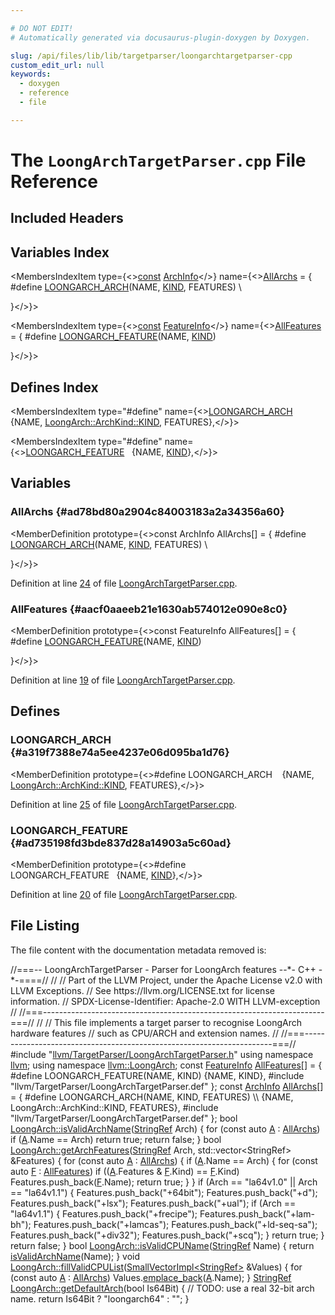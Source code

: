 ```yaml
---

# DO NOT EDIT!
# Automatically generated via docusaurus-plugin-doxygen by Doxygen.

slug: /api/files/lib/lib/targetparser/loongarchtargetparser-cpp
custom_edit_url: null
keywords:
  - doxygen
  - reference
  - file

---
```





# The `LoongArchTargetParser.cpp` File Reference

<DoxygenPage pluginConfig={pluginConfig}>



## Included Headers

<IncludesList>
<IncludesListItem
  filePath="llvm/TargetParser/LoongArchTargetParser.h"
  permalink="/docs/api/files/include/include/llvm/include/llvm/targetparser/loongarchtargetparser-h"
  isLocal="true" />
<IncludesListItem
  filePath="llvm/TargetParser/LoongArchTargetParser.def"
  permalink=""
  isLocal="true" />
</IncludesList>

## Variables Index

<MembersIndex>

<MembersIndexItem
  type={<><a href="/docs/api/files/lib/lib/target/lib/target/aarch64/aarch64promoteconstant-cpp/#a90f8350fecae261c25be85d38b451bff">const</a> <a href="/docs/api/structs/llvm/loongarch/archinfo">ArchInfo</a></>}
  name={<><a href="#ad78bd80a2904c84003183a2a34356a60">AllArchs</a> = &#123;
#define <a href="/docs/api/files/include/include/llvm/include/llvm/targetparser/loongarchtargetparser-h/#a319f7388e74a5ee4237e06d095ba1d76">LOONGARCH&#95;ARCH</a>(NAME, <a href="/docs/api/files/include/include/llvm/include/llvm/debuginfo/include/llvm/debuginfo/logicalview/include/llvm/debuginfo/logicalview/core/lvsupport-h/#a0fe94e4721fb2c4dfc05937e4c71aa2c">KIND</a>, FEATURES)                                   \\
                                              

&#125;</>}>
</MembersIndexItem>

<MembersIndexItem
  type={<><a href="/docs/api/files/lib/lib/target/lib/target/aarch64/aarch64promoteconstant-cpp/#a90f8350fecae261c25be85d38b451bff">const</a> <a href="/docs/api/structs/llvm/loongarch/featureinfo">FeatureInfo</a></>}
  name={<><a href="#aacf0aaeeb21e1630ab574012e090e8c0">AllFeatures</a> = &#123;
#define <a href="/docs/api/files/include/include/llvm/include/llvm/targetparser/loongarchtargetparser-h/#ad735198fd3bde837d28a14903a5c60ad">LOONGARCH&#95;FEATURE</a>(NAME, <a href="/docs/api/files/include/include/llvm/include/llvm/debuginfo/include/llvm/debuginfo/logicalview/include/llvm/debuginfo/logicalview/core/lvsupport-h/#a0fe94e4721fb2c4dfc05937e4c71aa2c">KIND</a>)              

&#125;</>}>
</MembersIndexItem>

</MembersIndex>

## Defines Index

<MembersIndex>

<MembersIndexItem
  type="#define"
  name={<><a href="#a319f7388e74a5ee4237e06d095ba1d76">LOONGARCH&#95;ARCH</a>&nbsp;&nbsp;&nbsp;  &#123;NAME, <a href="/docs/api/files/include/include/llvm/include/llvm/debuginfo/include/llvm/debuginfo/logicalview/include/llvm/debuginfo/logicalview/core/lvsupport-h/#a0fe94e4721fb2c4dfc05937e4c71aa2c">LoongArch::ArchKind::KIND</a>, FEATURES&#125;,</>}>
</MembersIndexItem>

<MembersIndexItem
  type="#define"
  name={<><a href="#ad735198fd3bde837d28a14903a5c60ad">LOONGARCH&#95;FEATURE</a>&nbsp;&nbsp;&nbsp;&#123;NAME, <a href="/docs/api/files/include/include/llvm/include/llvm/debuginfo/include/llvm/debuginfo/logicalview/include/llvm/debuginfo/logicalview/core/lvsupport-h/#a0fe94e4721fb2c4dfc05937e4c71aa2c">KIND</a>&#125;,</>}>
</MembersIndexItem>

</MembersIndex>


<SectionDefinition>

## Variables

### AllArchs {#ad78bd80a2904c84003183a2a34356a60}

<MemberDefinition
  prototype={<>const ArchInfo AllArchs&#91;&#93; = &#123;
#define <a href="/docs/api/files/include/include/llvm/include/llvm/targetparser/loongarchtargetparser-h/#a319f7388e74a5ee4237e06d095ba1d76">LOONGARCH&#95;ARCH</a>(NAME, <a href="/docs/api/files/include/include/llvm/include/llvm/debuginfo/include/llvm/debuginfo/logicalview/include/llvm/debuginfo/logicalview/core/lvsupport-h/#a0fe94e4721fb2c4dfc05937e4c71aa2c">KIND</a>, FEATURES)                                   \\
                                              

&#125;</>}>

Definition at line <a href="#l00024">24</a> of file <a href="/docs/api/files/lib/lib/targetparser/loongarchtargetparser-cpp">LoongArchTargetParser.cpp</a>.
</MemberDefinition>

### AllFeatures {#aacf0aaeeb21e1630ab574012e090e8c0}

<MemberDefinition
  prototype={<>const FeatureInfo AllFeatures&#91;&#93; = &#123;
#define <a href="/docs/api/files/include/include/llvm/include/llvm/targetparser/loongarchtargetparser-h/#ad735198fd3bde837d28a14903a5c60ad">LOONGARCH&#95;FEATURE</a>(NAME, <a href="/docs/api/files/include/include/llvm/include/llvm/debuginfo/include/llvm/debuginfo/logicalview/include/llvm/debuginfo/logicalview/core/lvsupport-h/#a0fe94e4721fb2c4dfc05937e4c71aa2c">KIND</a>)              

&#125;</>}>

Definition at line <a href="#l00019">19</a> of file <a href="/docs/api/files/lib/lib/targetparser/loongarchtargetparser-cpp">LoongArchTargetParser.cpp</a>.
</MemberDefinition>

</SectionDefinition>

<SectionDefinition>

## Defines

### LOONGARCH&#95;ARCH {#a319f7388e74a5ee4237e06d095ba1d76}

<MemberDefinition
  prototype={<>#define LOONGARCH&#95;ARCH&nbsp;&nbsp;&nbsp;  &#123;NAME, <a href="/docs/api/files/include/include/llvm/include/llvm/debuginfo/include/llvm/debuginfo/logicalview/include/llvm/debuginfo/logicalview/core/lvsupport-h/#a0fe94e4721fb2c4dfc05937e4c71aa2c">LoongArch::ArchKind::KIND</a>, FEATURES&#125;,</>}>

Definition at line <a href="#l00025">25</a> of file <a href="/docs/api/files/lib/lib/targetparser/loongarchtargetparser-cpp">LoongArchTargetParser.cpp</a>.
</MemberDefinition>

### LOONGARCH&#95;FEATURE {#ad735198fd3bde837d28a14903a5c60ad}

<MemberDefinition
  prototype={<>#define LOONGARCH&#95;FEATURE&nbsp;&nbsp;&nbsp;&#123;NAME, <a href="/docs/api/files/include/include/llvm/include/llvm/debuginfo/include/llvm/debuginfo/logicalview/include/llvm/debuginfo/logicalview/core/lvsupport-h/#a0fe94e4721fb2c4dfc05937e4c71aa2c">KIND</a>&#125;,</>}>

Definition at line <a href="#l00020">20</a> of file <a href="/docs/api/files/lib/lib/targetparser/loongarchtargetparser-cpp">LoongArchTargetParser.cpp</a>.
</MemberDefinition>

</SectionDefinition>

## File Listing

The file content with the documentation metadata removed is:

<ProgramListing>

<Link id="l00001" /><CodeLine lineNumber="1"><Highlight kind="comment">//===-- LoongArchTargetParser - Parser for LoongArch features --&#42;- C++ -&#42;-====//</Highlight><Highlight kind="normal"></Highlight></CodeLine>
<Link id="l00002" /><CodeLine lineNumber="2"><Highlight kind="normal"></Highlight><Highlight kind="comment">//</Highlight><Highlight kind="normal"></Highlight></CodeLine>
<Link id="l00003" /><CodeLine lineNumber="3"><Highlight kind="normal"></Highlight><Highlight kind="comment">// Part of the LLVM Project, under the Apache License v2.0 with LLVM Exceptions.</Highlight><Highlight kind="normal"></Highlight></CodeLine>
<Link id="l00004" /><CodeLine lineNumber="4"><Highlight kind="normal"></Highlight><Highlight kind="comment">// See https://llvm.org/LICENSE.txt for license information.</Highlight><Highlight kind="normal"></Highlight></CodeLine>
<Link id="l00005" /><CodeLine lineNumber="5"><Highlight kind="normal"></Highlight><Highlight kind="comment">// SPDX-License-Identifier: Apache-2.0 WITH LLVM-exception</Highlight><Highlight kind="normal"></Highlight></CodeLine>
<Link id="l00006" /><CodeLine lineNumber="6"><Highlight kind="normal"></Highlight><Highlight kind="comment">//</Highlight><Highlight kind="normal"></Highlight></CodeLine>
<Link id="l00007" /><CodeLine lineNumber="7"><Highlight kind="normal"></Highlight><Highlight kind="comment">//===----------------------------------------------------------------------===//</Highlight><Highlight kind="normal"></Highlight></CodeLine>
<Link id="l00008" /><CodeLine lineNumber="8"><Highlight kind="normal"></Highlight><Highlight kind="comment">//</Highlight><Highlight kind="normal"></Highlight></CodeLine>
<Link id="l00009" /><CodeLine lineNumber="9"><Highlight kind="normal"></Highlight><Highlight kind="comment">// This file implements a target parser to recognise LoongArch hardware features</Highlight><Highlight kind="normal"></Highlight></CodeLine>
<Link id="l00010" /><CodeLine lineNumber="10"><Highlight kind="normal"></Highlight><Highlight kind="comment">// such as CPU/ARCH and extension names.</Highlight><Highlight kind="normal"></Highlight></CodeLine>
<Link id="l00011" /><CodeLine lineNumber="11"><Highlight kind="normal"></Highlight><Highlight kind="comment">//</Highlight><Highlight kind="normal"></Highlight></CodeLine>
<Link id="l00012" /><CodeLine lineNumber="12"><Highlight kind="normal"></Highlight><Highlight kind="comment">//===----------------------------------------------------------------------===//</Highlight><Highlight kind="normal"></Highlight></CodeLine>
<Link id="l00013" /><CodeLine lineNumber="13"><Highlight kind="normal"></Highlight></CodeLine>
<Link id="l00014" /><CodeLine lineNumber="14"><Highlight kind="normal"></Highlight><Highlight kind="preprocessor">#include &quot;<a href="/docs/api/files/include/include/llvm/include/llvm/targetparser/loongarchtargetparser-h">llvm/TargetParser/LoongArchTargetParser.h</a>&quot;</Highlight><Highlight kind="normal"></Highlight></CodeLine>
<Link id="l00015" /><CodeLine lineNumber="15"><Highlight kind="normal"></Highlight></CodeLine>
<Link id="l00016" /><CodeLine lineNumber="16"><Highlight kind="normal"></Highlight><Highlight kind="keyword">using namespace </Highlight><Highlight kind="normal"><a href="/docs/api/namespaces/llvm">llvm</a>;</Highlight></CodeLine>
<Link id="l00017" /><CodeLine lineNumber="17"><Highlight kind="normal"></Highlight><Highlight kind="keyword">using namespace </Highlight><Highlight kind="normal"><a href="/docs/api/namespaces/llvm/loongarch">llvm::LoongArch</a>;</Highlight></CodeLine>
<Link id="l00018" /><CodeLine lineNumber="18"><Highlight kind="normal"></Highlight></CodeLine>
<Link id="l00019" /><CodeLine lineNumber="19" lineLink="#aacf0aaeeb21e1630ab574012e090e8c0"><Highlight kind="normal"></Highlight><Highlight kind="keyword">const</Highlight><Highlight kind="normal"> <a href="/docs/api/structs/llvm/loongarch/featureinfo">FeatureInfo</a> <a href="#aacf0aaeeb21e1630ab574012e090e8c0">AllFeatures</a>&#91;&#93; = &#123;</Highlight></CodeLine>
<Link id="l00020" /><CodeLine lineNumber="20"><Highlight kind="normal"></Highlight><Highlight kind="preprocessor">#define LOONGARCH&#95;FEATURE(NAME, KIND) &#123;NAME, KIND&#125;,</Highlight><Highlight kind="normal"></Highlight></CodeLine>
<Link id="l00021" /><CodeLine lineNumber="21"><Highlight kind="normal"></Highlight><Highlight kind="preprocessor">#include &quot;llvm/TargetParser/LoongArchTargetParser.def&quot;</Highlight><Highlight kind="normal"></Highlight></CodeLine>
<Link id="l00022" /><CodeLine lineNumber="22"><Highlight kind="normal">&#125;;</Highlight></CodeLine>
<Link id="l00023" /><CodeLine lineNumber="23"><Highlight kind="normal"></Highlight></CodeLine>
<Link id="l00024" /><CodeLine lineNumber="24" lineLink="#ad78bd80a2904c84003183a2a34356a60"><Highlight kind="normal"></Highlight><Highlight kind="keyword">const</Highlight><Highlight kind="normal"> <a href="/docs/api/structs/llvm/loongarch/archinfo">ArchInfo</a> <a href="#ad78bd80a2904c84003183a2a34356a60">AllArchs</a>&#91;&#93; = &#123;</Highlight></CodeLine>
<Link id="l00025" /><CodeLine lineNumber="25"><Highlight kind="normal"></Highlight><Highlight kind="preprocessor">#define LOONGARCH&#95;ARCH(NAME, KIND, FEATURES)                                   \\</Highlight></CodeLine>
<Link id="l00026" /><CodeLine lineNumber="26"><Highlight kind="preprocessor">  &#123;NAME, LoongArch::ArchKind::KIND, FEATURES&#125;,</Highlight><Highlight kind="normal"></Highlight></CodeLine>
<Link id="l00027" /><CodeLine lineNumber="27"><Highlight kind="normal"></Highlight><Highlight kind="preprocessor">#include &quot;llvm/TargetParser/LoongArchTargetParser.def&quot;</Highlight><Highlight kind="normal"></Highlight></CodeLine>
<Link id="l00028" /><CodeLine lineNumber="28"><Highlight kind="normal">&#125;;</Highlight></CodeLine>
<Link id="l00029" /><CodeLine lineNumber="29"><Highlight kind="normal"></Highlight></CodeLine>
<Link id="l00030" /><CodeLine lineNumber="30" lineLink="/docs/api/namespaces/llvm/loongarch/#a9ed55f5a0ac555b889c11ff633ae1eba"><Highlight kind="normal"></Highlight><Highlight kind="keywordtype">bool</Highlight><Highlight kind="normal"> <a href="/docs/api/namespaces/llvm/loongarch/#a9ed55f5a0ac555b889c11ff633ae1eba">LoongArch::isValidArchName</a>(<a href="/docs/api/classes/llvm/stringref">StringRef</a> Arch) &#123;</Highlight></CodeLine>
<Link id="l00031" /><CodeLine lineNumber="31"><Highlight kind="normal">  </Highlight><Highlight kind="keywordflow">for</Highlight><Highlight kind="normal"> (</Highlight><Highlight kind="keyword">const</Highlight><Highlight kind="normal"> </Highlight><Highlight kind="keyword">auto</Highlight><Highlight kind="normal"> <a href="/docs/api/files/lib/lib/ir/builtingcs-cpp/#a2e38c85003a042421cde1647632d0b72">A</a> : <a href="#ad78bd80a2904c84003183a2a34356a60">AllArchs</a>)</Highlight></CodeLine>
<Link id="l00032" /><CodeLine lineNumber="32"><Highlight kind="normal">    </Highlight><Highlight kind="keywordflow">if</Highlight><Highlight kind="normal"> (<a href="/docs/api/files/lib/lib/ir/builtingcs-cpp/#a2e38c85003a042421cde1647632d0b72">A</a>.Name == Arch)</Highlight></CodeLine>
<Link id="l00033" /><CodeLine lineNumber="33"><Highlight kind="normal">      </Highlight><Highlight kind="keywordflow">return</Highlight><Highlight kind="normal"> </Highlight><Highlight kind="keyword">true</Highlight><Highlight kind="normal">;</Highlight></CodeLine>
<Link id="l00034" /><CodeLine lineNumber="34"><Highlight kind="normal">  </Highlight><Highlight kind="keywordflow">return</Highlight><Highlight kind="normal"> </Highlight><Highlight kind="keyword">false</Highlight><Highlight kind="normal">;</Highlight></CodeLine>
<Link id="l00035" /><CodeLine lineNumber="35"><Highlight kind="normal">&#125;</Highlight></CodeLine>
<Link id="l00036" /><CodeLine lineNumber="36"><Highlight kind="normal"></Highlight></CodeLine>
<Link id="l00037" /><CodeLine lineNumber="37" lineLink="/docs/api/namespaces/llvm/loongarch/#a409838e230dbdf71fd3a268819adf0fc"><Highlight kind="normal"></Highlight><Highlight kind="keywordtype">bool</Highlight><Highlight kind="normal"> <a href="/docs/api/namespaces/llvm/loongarch/#a409838e230dbdf71fd3a268819adf0fc">LoongArch::getArchFeatures</a>(<a href="/docs/api/classes/llvm/stringref">StringRef</a> Arch,</Highlight></CodeLine>
<Link id="l00038" /><CodeLine lineNumber="38"><Highlight kind="normal">                                std::vector&lt;StringRef&gt; &amp;Features) &#123;</Highlight></CodeLine>
<Link id="l00039" /><CodeLine lineNumber="39"><Highlight kind="normal">  </Highlight><Highlight kind="keywordflow">for</Highlight><Highlight kind="normal"> (</Highlight><Highlight kind="keyword">const</Highlight><Highlight kind="normal"> </Highlight><Highlight kind="keyword">auto</Highlight><Highlight kind="normal"> <a href="/docs/api/files/lib/lib/ir/builtingcs-cpp/#a2e38c85003a042421cde1647632d0b72">A</a> : <a href="#ad78bd80a2904c84003183a2a34356a60">AllArchs</a>) &#123;</Highlight></CodeLine>
<Link id="l00040" /><CodeLine lineNumber="40"><Highlight kind="normal">    </Highlight><Highlight kind="keywordflow">if</Highlight><Highlight kind="normal"> (<a href="/docs/api/files/lib/lib/ir/builtingcs-cpp/#a2e38c85003a042421cde1647632d0b72">A</a>.Name == Arch) &#123;</Highlight></CodeLine>
<Link id="l00041" /><CodeLine lineNumber="41"><Highlight kind="normal">      </Highlight><Highlight kind="keywordflow">for</Highlight><Highlight kind="normal"> (</Highlight><Highlight kind="keyword">const</Highlight><Highlight kind="normal"> </Highlight><Highlight kind="keyword">auto</Highlight><Highlight kind="normal"> <a href="/docs/api/files/lib/lib/support/md5-cpp/#a96d73bbd7af15cb1fc38c3f4a3bd82e9">F</a> : <a href="#aacf0aaeeb21e1630ab574012e090e8c0">AllFeatures</a>)</Highlight></CodeLine>
<Link id="l00042" /><CodeLine lineNumber="42"><Highlight kind="normal">        </Highlight><Highlight kind="keywordflow">if</Highlight><Highlight kind="normal"> ((<a href="/docs/api/files/lib/lib/ir/builtingcs-cpp/#a2e38c85003a042421cde1647632d0b72">A</a>.Features &amp; <a href="/docs/api/files/lib/lib/support/md5-cpp/#a96d73bbd7af15cb1fc38c3f4a3bd82e9">F</a>.Kind) == <a href="/docs/api/files/lib/lib/support/md5-cpp/#a96d73bbd7af15cb1fc38c3f4a3bd82e9">F</a>.Kind)</Highlight></CodeLine>
<Link id="l00043" /><CodeLine lineNumber="43"><Highlight kind="normal">          Features.push&#95;back(<a href="/docs/api/files/lib/lib/support/md5-cpp/#a96d73bbd7af15cb1fc38c3f4a3bd82e9">F</a>.Name);</Highlight></CodeLine>
<Link id="l00044" /><CodeLine lineNumber="44"><Highlight kind="normal">      </Highlight><Highlight kind="keywordflow">return</Highlight><Highlight kind="normal"> </Highlight><Highlight kind="keyword">true</Highlight><Highlight kind="normal">;</Highlight></CodeLine>
<Link id="l00045" /><CodeLine lineNumber="45"><Highlight kind="normal">    &#125;</Highlight></CodeLine>
<Link id="l00046" /><CodeLine lineNumber="46"><Highlight kind="normal">  &#125;</Highlight></CodeLine>
<Link id="l00047" /><CodeLine lineNumber="47"><Highlight kind="normal"></Highlight></CodeLine>
<Link id="l00048" /><CodeLine lineNumber="48"><Highlight kind="normal">  </Highlight><Highlight kind="keywordflow">if</Highlight><Highlight kind="normal"> (Arch == </Highlight><Highlight kind="stringliteral">&quot;la64v1.0&quot;</Highlight><Highlight kind="normal"> || Arch == </Highlight><Highlight kind="stringliteral">&quot;la64v1.1&quot;</Highlight><Highlight kind="normal">) &#123;</Highlight></CodeLine>
<Link id="l00049" /><CodeLine lineNumber="49"><Highlight kind="normal">    Features.push&#95;back(</Highlight><Highlight kind="stringliteral">&quot;+64bit&quot;</Highlight><Highlight kind="normal">);</Highlight></CodeLine>
<Link id="l00050" /><CodeLine lineNumber="50"><Highlight kind="normal">    Features.push&#95;back(</Highlight><Highlight kind="stringliteral">&quot;+d&quot;</Highlight><Highlight kind="normal">);</Highlight></CodeLine>
<Link id="l00051" /><CodeLine lineNumber="51"><Highlight kind="normal">    Features.push&#95;back(</Highlight><Highlight kind="stringliteral">&quot;+lsx&quot;</Highlight><Highlight kind="normal">);</Highlight></CodeLine>
<Link id="l00052" /><CodeLine lineNumber="52"><Highlight kind="normal">    Features.push&#95;back(</Highlight><Highlight kind="stringliteral">&quot;+ual&quot;</Highlight><Highlight kind="normal">);</Highlight></CodeLine>
<Link id="l00053" /><CodeLine lineNumber="53"><Highlight kind="normal">    </Highlight><Highlight kind="keywordflow">if</Highlight><Highlight kind="normal"> (Arch == </Highlight><Highlight kind="stringliteral">&quot;la64v1.1&quot;</Highlight><Highlight kind="normal">) &#123;</Highlight></CodeLine>
<Link id="l00054" /><CodeLine lineNumber="54"><Highlight kind="normal">      Features.push&#95;back(</Highlight><Highlight kind="stringliteral">&quot;+frecipe&quot;</Highlight><Highlight kind="normal">);</Highlight></CodeLine>
<Link id="l00055" /><CodeLine lineNumber="55"><Highlight kind="normal">      Features.push&#95;back(</Highlight><Highlight kind="stringliteral">&quot;+lam-bh&quot;</Highlight><Highlight kind="normal">);</Highlight></CodeLine>
<Link id="l00056" /><CodeLine lineNumber="56"><Highlight kind="normal">      Features.push&#95;back(</Highlight><Highlight kind="stringliteral">&quot;+lamcas&quot;</Highlight><Highlight kind="normal">);</Highlight></CodeLine>
<Link id="l00057" /><CodeLine lineNumber="57"><Highlight kind="normal">      Features.push&#95;back(</Highlight><Highlight kind="stringliteral">&quot;+ld-seq-sa&quot;</Highlight><Highlight kind="normal">);</Highlight></CodeLine>
<Link id="l00058" /><CodeLine lineNumber="58"><Highlight kind="normal">      Features.push&#95;back(</Highlight><Highlight kind="stringliteral">&quot;+div32&quot;</Highlight><Highlight kind="normal">);</Highlight></CodeLine>
<Link id="l00059" /><CodeLine lineNumber="59"><Highlight kind="normal">      Features.push&#95;back(</Highlight><Highlight kind="stringliteral">&quot;+scq&quot;</Highlight><Highlight kind="normal">);</Highlight></CodeLine>
<Link id="l00060" /><CodeLine lineNumber="60"><Highlight kind="normal">    &#125;</Highlight></CodeLine>
<Link id="l00061" /><CodeLine lineNumber="61"><Highlight kind="normal">    </Highlight><Highlight kind="keywordflow">return</Highlight><Highlight kind="normal"> </Highlight><Highlight kind="keyword">true</Highlight><Highlight kind="normal">;</Highlight></CodeLine>
<Link id="l00062" /><CodeLine lineNumber="62"><Highlight kind="normal">  &#125;</Highlight></CodeLine>
<Link id="l00063" /><CodeLine lineNumber="63"><Highlight kind="normal"></Highlight></CodeLine>
<Link id="l00064" /><CodeLine lineNumber="64"><Highlight kind="normal">  </Highlight><Highlight kind="keywordflow">return</Highlight><Highlight kind="normal"> </Highlight><Highlight kind="keyword">false</Highlight><Highlight kind="normal">;</Highlight></CodeLine>
<Link id="l00065" /><CodeLine lineNumber="65"><Highlight kind="normal">&#125;</Highlight></CodeLine>
<Link id="l00066" /><CodeLine lineNumber="66"><Highlight kind="normal"></Highlight></CodeLine>
<Link id="l00067" /><CodeLine lineNumber="67" lineLink="/docs/api/namespaces/llvm/loongarch/#a51d5665bd2d5708908ea87e2aef48cf5"><Highlight kind="normal"></Highlight><Highlight kind="keywordtype">bool</Highlight><Highlight kind="normal"> <a href="/docs/api/namespaces/llvm/loongarch/#a51d5665bd2d5708908ea87e2aef48cf5">LoongArch::isValidCPUName</a>(<a href="/docs/api/classes/llvm/stringref">StringRef</a> Name) &#123; </Highlight><Highlight kind="keywordflow">return</Highlight><Highlight kind="normal"> <a href="/docs/api/namespaces/llvm/loongarch/#a9ed55f5a0ac555b889c11ff633ae1eba">isValidArchName</a>(Name); &#125;</Highlight></CodeLine>
<Link id="l00068" /><CodeLine lineNumber="68"><Highlight kind="normal"></Highlight></CodeLine>
<Link id="l00069" /><CodeLine lineNumber="69" lineLink="/docs/api/namespaces/llvm/loongarch/#af7c8d1932dbd377676019145bc7efa80"><Highlight kind="normal"></Highlight><Highlight kind="keywordtype">void</Highlight><Highlight kind="normal"> <a href="/docs/api/namespaces/llvm/loongarch/#af7c8d1932dbd377676019145bc7efa80">LoongArch::fillValidCPUList</a>(<a href="/docs/api/classes/llvm/smallvectorimpl">SmallVectorImpl&lt;StringRef&gt;</a> &amp;Values) &#123;</Highlight></CodeLine>
<Link id="l00070" /><CodeLine lineNumber="70"><Highlight kind="normal">  </Highlight><Highlight kind="keywordflow">for</Highlight><Highlight kind="normal"> (</Highlight><Highlight kind="keyword">const</Highlight><Highlight kind="normal"> </Highlight><Highlight kind="keyword">auto</Highlight><Highlight kind="normal"> <a href="/docs/api/files/lib/lib/ir/builtingcs-cpp/#a2e38c85003a042421cde1647632d0b72">A</a> : <a href="#ad78bd80a2904c84003183a2a34356a60">AllArchs</a>)</Highlight></CodeLine>
<Link id="l00071" /><CodeLine lineNumber="71"><Highlight kind="normal">    Values.<a href="/docs/api/classes/llvm/smallvectorimpl/#a396fcfee6914c76974b73c3d203da6a5">emplace&#95;back</a>(<a href="/docs/api/files/lib/lib/ir/builtingcs-cpp/#a2e38c85003a042421cde1647632d0b72">A</a>.Name);</Highlight></CodeLine>
<Link id="l00072" /><CodeLine lineNumber="72"><Highlight kind="normal">&#125;</Highlight></CodeLine>
<Link id="l00073" /><CodeLine lineNumber="73"><Highlight kind="normal"></Highlight></CodeLine>
<Link id="l00074" /><CodeLine lineNumber="74" lineLink="/docs/api/namespaces/llvm/loongarch/#a3542e87c44601a1d8d22b23aab30681b"><Highlight kind="normal"><a href="/docs/api/classes/llvm/stringref">StringRef</a> <a href="/docs/api/namespaces/llvm/loongarch/#a3542e87c44601a1d8d22b23aab30681b">LoongArch::getDefaultArch</a>(</Highlight><Highlight kind="keywordtype">bool</Highlight><Highlight kind="normal"> Is64Bit) &#123;</Highlight></CodeLine>
<Link id="l00075" /><CodeLine lineNumber="75"><Highlight kind="normal">  </Highlight><Highlight kind="comment">// TODO: use a real 32-bit arch name.</Highlight><Highlight kind="normal"></Highlight></CodeLine>
<Link id="l00076" /><CodeLine lineNumber="76"><Highlight kind="normal">  </Highlight><Highlight kind="keywordflow">return</Highlight><Highlight kind="normal"> Is64Bit ? </Highlight><Highlight kind="stringliteral">&quot;loongarch64&quot;</Highlight><Highlight kind="normal"> : </Highlight><Highlight kind="stringliteral">&quot;&quot;</Highlight><Highlight kind="normal">;</Highlight></CodeLine>
<Link id="l00077" /><CodeLine lineNumber="77"><Highlight kind="normal">&#125;</Highlight></CodeLine>

</ProgramListing>

</DoxygenPage>

